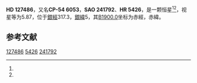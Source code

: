 {{Starbox begin
| name = HD 127486
}}
{{Starbox observe
| epoch = [[J2000.0|J2000.0]]
| constell = {{星座名待查}}<ref name=SIMBAD>{{cite web
 | url=http://simbad.u-strasbg.fr/simbad/sim-id?Ident=HR+5426
 | title=Pulsating variable Star
 | publisher=Centre de Données astronomiques de Strasbourg
 | work=SIMBAD
 | accessdate=2012-07-13
 | archive-date=2016-03-18
 | archive-url=https://web.archive.org/web/20160318111256/http://simbad.u-strasbg.fr/simbad/sim-id?Ident=HR+5426
 | dead-url=no
 }}</ref><ref name=DATA>{{cite web
 | url=http://vizier.u-strasbg.fr/viz-bin/VizieR-5?-out.add=.&-source=5050&-corr=PK=HR&-out.max=9999&HR=5426
 | title=VizieR Detailed Page
 | accessdate=2012-07-13
 | archive-date=2019-02-16
 | archive-url=https://web.archive.org/web/20190216082812/http://vizier.u-strasbg.fr/viz-bin/VizieR-5?-out.add=.&-source=5050&-corr=PK=HR&-out.max=9999&HR=5426
 | dead-url=no
 }}</ref>
| 星官 = 
| ra = {{RA|14|33|32.4}}<ref name=SIMBAD /><ref name=DATA />
| dec = {{DEC|-54|59|54}}<ref name=SIMBAD /><ref name=DATA />
| appmag_v = 5.87<ref name=SIMBAD /><ref name=DATA />
}}
{{Starbox character
| class = F6IV-V<ref name=SIMBAD /><ref name=DATA />
| b-v = 0.48<ref name=SIMBAD /><ref name=DATA />
| u-b = <ref name=SIMBAD /><ref name=DATA />
| r-i = <ref name=SIMBAD /><ref name=DATA />
| variable = 
}}
{{Starbox astrometry
| radial_v = 
| prop_mo_ra = 0
| parallax = 
| p_error = 
}}
{{Starbox catalog
| names =CP-54 6053，[[SAO星表|SAO]] 241792，[[HD星表|HD]] 127486，[[HR星表|HR]] 5426}}
{{Starbox reference |Simbad=HR+5426}}
{{Starbox end}}

'''HD 127486'''，又名'''CP-54 6053'''，'''SAO 241792'''、'''HR 5426'''，是一颗恒星<ref name=SIMBAD /><ref name=DATA />，视星等为5.87，位于[[銀道座標系|銀經]]317.3，[[銀道座標系|銀緯]]5，其[[B1900.0|B1900.0]]坐标为赤經{{RA|14|26|30.8}}，赤緯{{DEC|-54|5|24}}。

== 参考文献 ==
{{reflist}}

{{star-stub}}

[[Category:HD和HDE天體|127486]]
[[Category:HR天體|5426]]
[[Category:SAO天體|241792]]